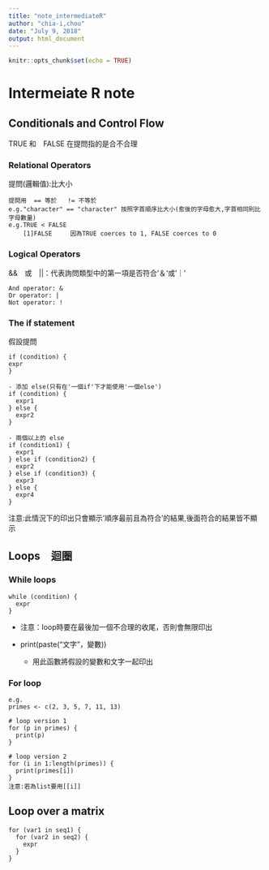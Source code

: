 ```yaml
---
title: "note_intermediateR"
author: "chia-i,chou"
date: "July 9, 2018"
output: html_document
---
```


```r
knitr::opts_chunk$set(echo = TRUE)
```
# Intermeiate R note


## Conditionals and Control Flow
TRUE 和　FALSE 在提問指的是合不合理

### Relational Operators
提問(邏輯值):比大小
```
提問用  == 等於   != 不等於
e.g."character" == "character" 按照字首順序比大小(愈後的字母愈大,字首相同則比字母數量) 
e.g.TRUE < FALSE
    [1]FALSE     因為TRUE coerces to 1, FALSE coerces to 0
```

### Logical Operators
&&　或　||：代表詢問類型中的第一項是否符合'＆'或'｜'
```
And operator: &
Or operator: |
Not operator: !
```

### The if statement
假設提問
```
if (condition) {
expr
}

- 添加 else(只有在'一個if'下才能使用'一個else')
if (condition) {
  expr1
} else {
  expr2
}

- 兩個以上的 else
if (condition1) {
  expr1
} else if (condition2) {
  expr2
} else if (condition3) {
  expr3
} else {
  expr4
}
```
注意:此情況下的印出只會顯示'順序最前且為符合'的結果,後面符合的結果皆不顯示


## Loops　迴圈


### While loops
```
while (condition) {
  expr
}
```
- 注意：loop時要在最後加一個不合理的收尾，否則會無限印出

- print(paste("文字"，變數))
  - 用此函數將假設的變數和文字一起印出


### For loop
```
e.g.
primes <- c(2, 3, 5, 7, 11, 13)

# loop version 1
for (p in primes) {
  print(p)
}

# loop version 2
for (i in 1:length(primes)) {
  print(primes[i])
}
注意:若為list要用[[i]]
```

## Loop over a matrix
```
for (var1 in seq1) {
  for (var2 in seq2) {
    expr
  }
}

```

